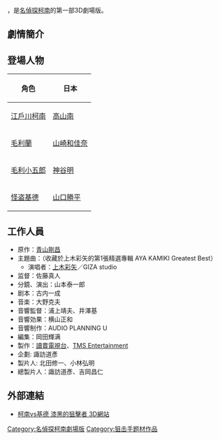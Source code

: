 {{Pathnav|名侦探柯南|名偵探柯南 (動畫)|名偵探柯南動畫集數列表}}
{{noteTA|G1=名偵探柯南}}
{{Infobox film
| name           = 柯南vs基德 漆黑的狙擊者 3D
| original_name  = {{lang|ja|コナンvsキッド 漆黒の狙撃者 3D}}
| image          = 
| image_size     = 
| caption        = 
| director       = [[佐藤真人|佐藤真人]]
| producer       = 
| writer         = [[古內一成|古內一成]] 
| narrator       = 
| based_on       = [[青山剛昌|青山剛昌]]
| starring       = [[高山南|高山南]]<br />[[山崎和佳奈|山崎和佳奈]]<br />[[神谷明|神谷明]]<br />[[山口勝平|山口勝平]]
| music          = [[大野克夫|大野克夫]]
| endtheme       = [[上木彩矢|上木彩矢]]{{tsl|ja|もう君だけを離したりはしない}}
| cinematography = 
| editing        = 
| distributor    = [[讀賣電視台|讀賣電視台]]<br>[[TMS_Entertainment|TMS Entertainment]]
| released       = {{flagicon|Japan}} 2006年7月28日(首映)<br>{{flagicon|Japan}} 2009年1月17日(再次上映)
| runtime        = 16分鐘
| country        = {{日本电影}}
| language       = [[日語|日語]]
| budget         = 
| gross          = 
| preceded_by    = [[柯南vs基德_鯊魚和珠寶|柯南vs基德 鯊魚和珠寶]]
| followed_by    = 
}}
{{日本作品|柯南vs基德 漆黑的狙擊者 3D|コナンvsキッド 漆黒の狙撃者 3D|Conan vs Kidd dark sniper 3D}}，是[[名偵探柯南|名偵探柯南]]的第一部3D劇場版。

==劇情簡介==
{{Empty section}}

==登場人物==
{|class=wikitable 
!角色
!日本
|-
|[[江戶川柯南|江戶川柯南]]
|[[高山南|高山南]]
|-
|[[毛利蘭|毛利蘭]]
|[[山崎和佳奈|山崎和佳奈]]
|-
|[[毛利小五郎|毛利小五郎]]
|[[神谷明|神谷明]]
|-
|[[怪盗基德|怪盗基德]]
|[[山口勝平|山口勝平]]
|}

==工作人員==
* 原作：[[青山剛昌|青山剛昌]]
* 主題曲：{{lang|ja|もう君だけを離したりはしない}}（收藏於上木彩矢的第1張精選專輯 AYA KAMIKI Greatest Best）
** 演唱者：[[上木彩矢|上木彩矢]]／GIZA studio
* 监督：佐藤真人
* 分鏡、演出：山本泰一郎
* 剧本：古内一成
* 音楽：大野克夫
*音響監督：浦上靖夫、井澤基
*音響効果：横山正和
*音響制作：AUDIO PLANNING U
*編集：岡田輝满
*製作：[[讀賣電視台|讀賣電視台]]、[[TMS_Entertainment|TMS Entertainment]]
*企劃: 諏訪道彥
*製片人: 北田修一、小林弘明
*總製片人：諏訪道彥、吉岡昌仁

==外部連結==
*{{ja}}[http://movie.walkerplus.com/mv42739/ 柯南vs基德 漆黑的狙擊者 3D網站] {{Wayback|url=http://movie.walkerplus.com/mv42739/ |date=20190512151525 }}

{{名偵探柯南}}
{{DEFAULTSORT:Conan vs Kidd Dark Sniper 3D}}
{{Portal bar|日本|動漫|電影|名偵探柯南}}
[[Category:名偵探柯南劇場版|Category:名偵探柯南劇場版]]
[[Category:狙击手题材作品|Category:狙击手题材作品]]